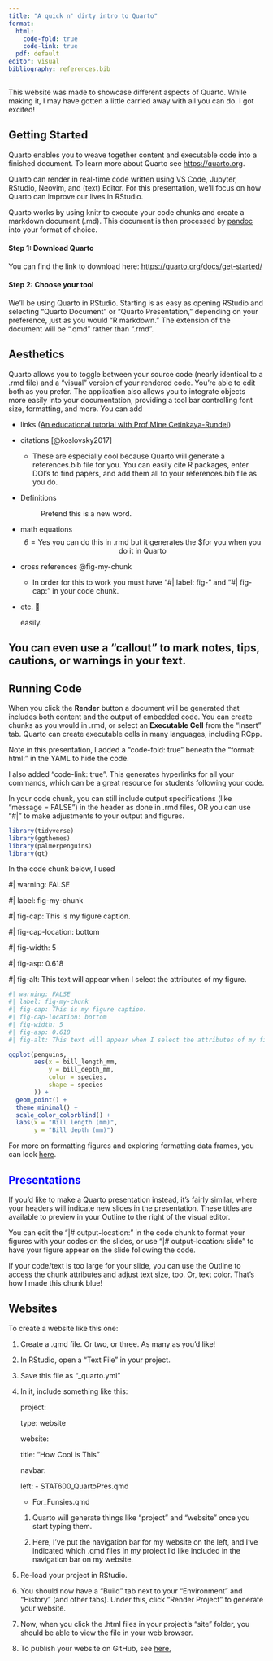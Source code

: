 ```yaml
---
title: "A quick n' dirty intro to Quarto"
format: 
  html:
    code-fold: true
    code-link: true
  pdf: default
editor: visual
bibliography: references.bib
---
```


This website was made to showcase different aspects of Quarto. While making it, I may have gotten a little carried away with all you can do. I got excited!

## Getting Started

Quarto enables you to weave together content and executable code into a finished document. To learn more about Quarto see <https://quarto.org>.

Quarto can render in real-time code written using VS Code, Jupyter, RStudio, Neovim, and (text) Editor. For this presentation, we'll focus on how Quarto can improve our lives in RStudio.

Quarto works by using knitr to execute your code chunks and create a markdown document (.md). This document is then processed by [pandoc](https://pandoc.org/) into your format of choice.

#### Step 1: Download Quarto

You can find the link to download here: <https://quarto.org/docs/get-started/>

#### Step 2: Choose your tool

We'll be using Quarto in RStudio. Starting is as easy as opening RStudio and selecting "Quarto Document" or "Quarto Presentation," depending on your preference, just as you would "R markdown." The extension of the document will be ".qmd" rather than ".rmd".

## Aesthetics

Quarto allows you to toggle between your source code (nearly identical to a .rmd file) and a "visual" version of your rendered code. You're able to edit both as you prefer. The application also allows you to integrate objects more easily into your documentation, providing a tool bar controlling font size, formatting, and more. You can add

-   links ([An educational tutorial with Prof Mine Cetinkaya-Rundel](https://www.youtube.com/watch?v=_f3latmOhew&t=129s "Get Started with Quarto"))

-   citations [@koslovsky2017]

    -   These are especially cool because Quarto will generate a references.bib file for you. You can easily cite R packages, enter DOI's to find papers, and add them all to your references.bib file as you do.

-   

    Definitions

    :   Pretend this is a new word.

-   math equations $$\theta = \text{Yes you can do this in .rmd but it generates the \$ for you when you do it in Quarto}$$

-   cross references @fig-my-chunk

    -   In order for this to work you must have "#\| label: fig-" and "#\| fig-cap:" in your code chunk.

-   etc. 🥰

    easily.

::: callout-tip
## You can even use a "callout" to mark notes, tips, cautions, or warnings in your text.
:::

## Running Code

When you click the **Render** button a document will be generated that includes both content and the output of embedded code. You can create chunks as you would in .rmd, or select an **Executable Cell** from the "Insert" tab. Quarto can create executable cells in many languages, including RCpp.

Note in this presentation, I added a "code-fold: true" beneath the "format: html:" in the YAML to hide the code.

I also added "code-link: true". This generates hyperlinks for all your commands, which can be a great resource for students following your code.

In your code chunk, you can still include output specifications (like "message = FALSE") in the header as done in .rmd files, OR you can use "#\|" to make adjustments to your output and figures.

```r
library(tidyverse)
library(ggthemes)
library(palmerpenguins)
library(gt)
```

In the code chunk below, I used

#\| warning: FALSE

#\| label: fig-my-chunk

#\| fig-cap: This is my figure caption.

#\| fig-cap-location: bottom

#\| fig-width: 5

#\| fig-asp: 0.618

#\| fig-alt: This text will appear when I select the attributes of my figure.

```r
#| warning: FALSE
#| label: fig-my-chunk 
#| fig-cap: This is my figure caption.
#| fig-cap-location: bottom
#| fig-width: 5
#| fig-asp: 0.618
#| fig-alt: This text will appear when I select the attributes of my figure.

ggplot(penguins,
       aes(x = bill_length_mm,
           y = bill_depth_mm,
           color = species,
           shape = species
       )) +
  geom_point() +
  theme_minimal() +
  scale_color_colorblind() +
  labs(x = "Bill length (mm)",
       y = "Bill depth (mm)")
```

For more on formatting figures and exploring formatting data frames, you can look [here](https://quarto.org/docs/get-started/computations/rstudio.html).

## Presentations {style="color: blue;"}

If you'd like to make a Quarto presentation instead, it's fairly similar, where your headers will indicate new slides in the presentation. These titles are available to preview in your Outline to the right of the visual editor.

You can edit the "\|# output-location:" in the code chunk to format your figures with your codes on the slides, or use "\|# output-location: slide" to have your figure appear on the slide following the code.

If your code/text is too large for your slide, you can use the Outline to access the chunk attributes and adjust text size, too. Or, text color. That's how I made this chunk blue!

## Websites

To create a website like this one:

1.  Create a .qmd file. Or two, or three. As many as you'd like!

2.  In RStudio, open a "Text File" in your project.

3.  Save this file as "\_quarto.yml"

4.  In it, include something like this:

    project:

    type: website

    website:

    title: "How Cool is This"

    navbar:

    left: - STAT600_QuartoPres.qmd

    -   For_Funsies.qmd

    1.  Quarto will generate things like "project" and "website" once you start typing them.

    2.  Here, I've put the navigation bar for my website on the left, and I've indicated which .qmd files in my project I'd like included in the navigation bar on my website.

5.  Re-load your project in RStudio.

6.  You should now have a "Build" tab next to your "Environment" and "History" (and other tabs). Under this, click "Render Project" to generate your website.

7.  Now, when you click the .html files in your project's "site" folder, you should be able to view the file in your web browser.

8.  To publish your website on GitHub, see [here.](https://quarto.org/docs/publishing/github-pages.html)
